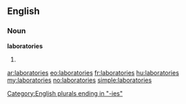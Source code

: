 ==English==

===Noun===
'''laboratories'''

# {{plural of|[[laboratory]]}}

[[Category:English plurals ending in "-ies"]]

[[ar:laboratories]]
[[eo:laboratories]]
[[fr:laboratories]]
[[hu:laboratories]]
[[my:laboratories]]
[[no:laboratories]]
[[simple:laboratories]]